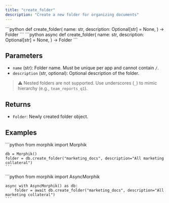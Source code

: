 ```yaml
---
title: "create_folder"
description: "Create a new folder for organizing documents"
---
```


<Tabs>
  <Tab title="Sync">
    ```python
    def create_folder(
        name: str,
        description: Optional[str] = None,
    ) -> Folder
    ```
  </Tab>
  <Tab title="Async">
    ```python
    async def create_folder(
        name: str,
        description: Optional[str] = None,
    ) -> Folder
    ```
  </Tab>
</Tabs>

## Parameters

- `name` (str): Folder name. Must be unique per app and cannot contain `/`.
- `description` (str, optional): Optional description of the folder.

> ⚠️ Nested folders are not supported. Use underscores (`_`) to mimic hierarchy (e.g., `team_reports_q1`).

## Returns

- `Folder`: Newly created folder object.

## Examples

<Tabs>
  <Tab title="Sync">
    ```python
    from morphik import Morphik

    db = Morphik()
    folder = db.create_folder("marketing_docs", description="All marketing collateral")
    ```
  </Tab>
  <Tab title="Async">
    ```python
    from morphik import AsyncMorphik

    async with AsyncMorphik() as db:
        folder = await db.create_folder("marketing_docs", description="All marketing collateral")
    ```
  </Tab>
</Tabs>
